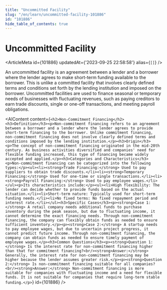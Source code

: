 ```yaml
---
title: "Uncommitted Facility"
slug: "/en/learn/uncommitted-facility-101886"
id: "101886"
hide_table_of_contents: true
---
```



# Uncommitted Facility

<ArticleMeta id={101886} updatedAt={'2023-09-25 22:58:58'} alias={`[]`} />
<div className='border-solid border-b border-t-0 my-4 border-[var(--ifm-color-gray-300)]' />

An uncommitted facility is an agreement between a lender and a borrower where the lender agrees to make short-term funding available to the borrower. This is unlike a committed facility that involves clearly defined terms and conditions set forth by the lending institution and imposed on the borrower. Uncommitted facilities are used to finance seasonal or temporary needs of businesses with fluctuating revenues, such as paying creditors to earn trade discounts, single or one-off transactions, and meeting payroll obligations.

<AIContent content={`<h2>Non-Commitment Financing</h2><h3>Definition</h3><p>Non-commitment financing refers to an agreement between a borrower and a lender where the lender agrees to provide short-term financing to the borrower. Unlike commitment financing, non-commitment financing does not involve clearly defined terms and conditions imposed by the lending institution.</p><h3>Origin</h3><p>The concept of non-commitment financing originated in the mid-20th century. As business activities diversified and companies' need for flexible funding increased, this type of financing became widely accepted and applied.</p><h3>Categories and Characteristics</h3><p>Non-commitment financing can be categorized into the following types:</p><ul><li><strong>Trade Financing:</strong> Used to pay suppliers to obtain trade discounts.</li><li><strong>Temporary Financing:</strong> Used for one-time or single transactions.</li><li><strong>Payroll Financing:</strong> Used to pay employee wages.</li></ul><p>Its characteristics include:</p><ul><li>High flexibility: The lender can decide whether to provide funds based on the actual situation.</li><li>Short-term nature: Typically used for short-term funding needs.</li><li>No fixed terms: No fixed repayment period and interest rate.</li></ul><h3>Specific Cases</h3><p><strong>Case 1:</strong> A retail company needs additional funds to purchase inventory during the peak season, but due to fluctuating income, it cannot determine the exact financing needs. Through non-commitment financing, the company can flexibly obtain funds as needed to ensure sufficient inventory.</p><p><strong>Case 2:</strong> A startup needs to pay employee wages, but due to uncertain project progress, it cannot predict future income. Through non-commitment financing, the company can obtain funds as needed to ensure timely payment of employee wages.</p><h3>Common Questions</h3><p><strong>Question 1:</strong> Is the interest rate for non-commitment financing higher than that for commitment financing?<br/><strong>Answer:</strong> Generally, the interest rate for non-commitment financing may be higher because the lender assumes greater risk.</p><p><strong>Question 2:</strong> Is non-commitment financing suitable for all companies?<br/><strong>Answer:</strong> Non-commitment financing is more suitable for companies with fluctuating income and a need for flexible funds. It is not suitable for companies that require long-term stable funding.</p>`} id={101886} />
